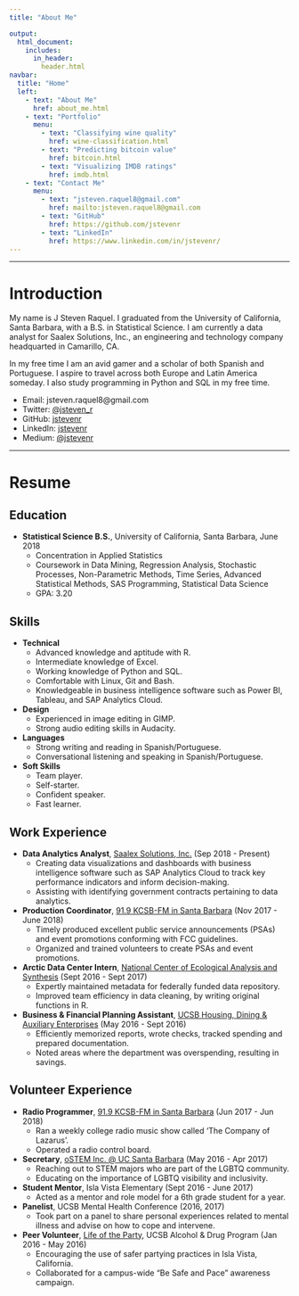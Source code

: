 ```yaml
---
title: "About Me"

output:
  html_document:
    includes:
      in_header: 
        header.html
navbar:
  title: "Home"
  left:
    - text: "About Me"
      href: about_me.html
    - text: "Portfolio"
      menu:
        - text: "Classifying wine quality"
          href: wine-classification.html
        - text: "Predicting bitcoin value"
          href: bitcoin.html
        - text: "Visualizing IMDB ratings"
          href: imdb.html          
    - text: "Contact Me"
      menu:
        - text: "jsteven.raquel8@gmail.com"
          href: mailto:jsteven.raquel8@gmail.com
        - text: "GitHub"
          href: https://github.com/jstevenr
        - text: "LinkedIn"
          href: https://www.linkedin.com/in/jstevenr/
---
```


----

# Introduction

My name is J Steven Raquel. I graduated from the University of California, Santa Barbara, with a B.S. in Statistical Science. I am currently a data analyst for Saalex Solutions, Inc., an engineering and technology company headquarted in Camarillo, CA.

In my free time I am an avid gamer and a scholar of both Spanish and Portuguese. I aspire to travel across both Europe and Latin America someday. I also study programming in Python and SQL in my free time. 

* Email: jsteven.raquel8@gmail.com
* Twitter: [\@jsteven_r](https://www.twitter.com/jsteven_r)
* GitHub: [jstevenr](https://github.com/jstevenr)
* LinkedIn: [jstevenr](https://www.linkedin.com/in/jstevenr/)
* Medium: [\@jstevenr](https://medium.com/@jstevenr)

----

# Resume

## Education

* **Statistical Science B.S.**, University of California, Santa Barbara, June 2018
    + Concentration in Applied Statistics
    + Coursework in Data Mining, Regression Analysis, Stochastic Processes, Non-Parametric Methods, Time Series, Advanced Statistical Methods, SAS Programming, Statistical Data Science
    + GPA: 3.20
    
## Skills

* **Technical**
    + Advanced knowledge and aptitude with R.
    + Intermediate knowledge of Excel. 
    + Working knowledge of Python and SQL.
    + Comfortable with Linux, Git and Bash.
    + Knowledgeable in business intelligence software such as Power BI, Tableau, and SAP Analytics Cloud.
* **Design**
    + Experienced in image editing in GIMP.
    + Strong audio editing skills in Audacity.
* **Languages**
    + Strong writing and reading in Spanish/Portuguese.
    + Conversational listening and speaking in Spanish/Portuguese.
* **Soft Skills**
    + Team player.
    + Self-starter.
    + Confident speaker.
    + Fast learner.

## Work Experience

* **Data Analytics Analyst**, [Saalex Solutions, Inc.](https://saalex.com) (Sep 2018 - Present)
    + Creating data visualizations and dashboards with business intelligence software such as SAP Analytics Cloud to track key performance indicators and inform decision-making.
    + Assisting with identifying government contracts pertaining to data analytics.
* **Production Coordinator**, [91.9 KCSB-FM in Santa Barbara](https://kcsb.org) (Nov 2017 - June 2018)
    + Timely produced excellent public service announcements (PSAs) and event promotions conforming with FCC guidelines.
    + Organized and trained volunteers to create PSAs and event promotions.
* **Arctic Data Center Intern**, [National Center of Ecological Analysis and Synthesis](https://www.nceas.ucsb.edu/) (Sept 2016 - Sept 2017)
    + Expertly maintained metadata for federally funded data repository.
    + Improved team efficiency in data cleaning, by writing original functions in R.
* **Business & Financial Planning Assistant**, [UCSB Housing, Dining & Auxiliary Enterprises](https://www.housing.ucsb.edu/home) (May 2016 - Sept 2016)
    + Efficiently memorized reports, wrote checks, tracked spending and prepared documentation.
    + Noted areas where the department was overspending, resulting in savings.

## Volunteer Experience
* **Radio Programmer**, [91.9 KCSB-FM in Santa Barbara](https://kcsb.org/) (Jun 2017 - Jun 2018)
    + Ran a weekly college radio music show called 'The Company of Lazarus'.
    + Operated a radio control board.
* **Secretary**, [oSTEM Inc. @ UC Santa Barbara](https://orgsync.com/66953/chapter) (May 2016 - Apr 2017)
    + Reaching out to STEM majors who are part of the LGBTQ community.
    + Educating on the importance of LGBTQ visibility and inclusivity.
* **Student Mentor**, Isla Vista Elementary (Sept 2016 - June 2017)
    + Acted as a mentor and role model for a 6th grade student for a year.
* **Panelist**, UCSB Mental Health Conference (2016, 2017)
    + Took part on a panel to share personal experiences related to mental illness and advise on how to cope and intervene.
* **Peer Volunteer**, [Life of the Party](https://lifeoftheparty.sa.ucsb.edu/), UCSB Alcohol & Drug Program (Jan 2016 - May 2016)
    + Encouraging the use of safer partying practices in Isla Vista, California.
    + Collaborated for a campus-wide “Be Safe and Pace” awareness campaign.
